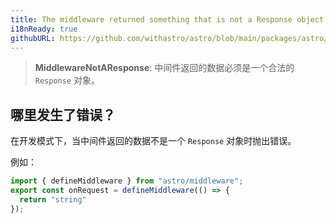 ```yaml
---
title: The middleware returned something that is not a Response object.
i18nReady: true
githubURL: https://github.com/withastro/astro/blob/main/packages/astro/src/core/errors/errors-data.ts
---
```


> **MiddlewareNotAResponse**: 中间件返回的数据必须是一个合法的 `Response` 对象。

## 哪里发生了错误？

在开发模式下，当中间件返回的数据不是一个 `Response` 对象时抛出错误。

例如：

```ts
import { defineMiddleware } from "astro/middleware";
export const onRequest = defineMiddleware(() => {
  return "string"
});
```
